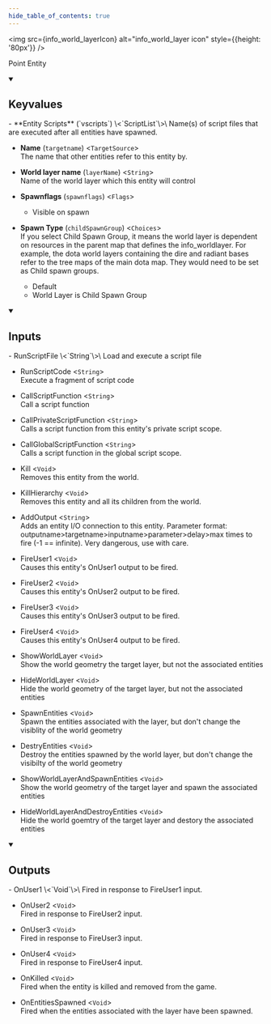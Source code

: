 ```yaml
---
hide_table_of_contents: true
---
```



<img src={info_world_layerIcon} alt="info_world_layer icon" style={{height: '80px'}} />

Point Entity



<details open>
<summary><h2>Keyvalues</h2></summary>
- **Entity Scripts** (`vscripts`) \<`ScriptList`\>\
Name(s) of script files that are executed after all entities have spawned.

- **Name** (`targetname`) \<`TargetSource`\>\
The name that other entities refer to this entity by.

- **World layer name** (`layerName`) \<`String`\>\
Name of the world layer which this entity will control

- **Spawnflags** (`spawnflags`) \<`Flags`\>
  - Visible on spawn 


- **Spawn Type** (`childSpawnGroup`) \<`Choices`\>\
If you select Child Spawn Group, it means the world layer is dependent on resources in the parent map that defines the info_worldlayer. For example, the dota world layers containing the dire and radiant bases refer to the tree maps of the main dota map. They would need to be set as Child spawn groups.
  - Default 
  - World Layer is Child Spawn Group 



 </details>
<details open>
<summary><h2>Inputs</h2></summary>
- RunScriptFile \<`String`\>\
Load and execute a script file

- RunScriptCode \<`String`\>\
Execute a fragment of script code

- CallScriptFunction \<`String`\>\
Call a script function

- CallPrivateScriptFunction \<`String`\>\
Calls a script function from this entity's private script scope.

- CallGlobalScriptFunction \<`String`\>\
Calls a script function in the global script scope.

- Kill \<`Void`\>\
Removes this entity from the world.

- KillHierarchy \<`Void`\>\
Removes this entity and all its children from the world.

- AddOutput \<`String`\>\
Adds an entity I/O connection to this entity. Parameter format: outputname&gt;targetname>inputname&gt;parameter&gt;delay&gt;max times to fire (-1 == infinite). Very dangerous, use with care.

- FireUser1 \<`Void`\>\
Causes this entity's OnUser1 output to be fired.

- FireUser2 \<`Void`\>\
Causes this entity's OnUser2 output to be fired.

- FireUser3 \<`Void`\>\
Causes this entity's OnUser3 output to be fired.

- FireUser4 \<`Void`\>\
Causes this entity's OnUser4 output to be fired.

- ShowWorldLayer \<`Void`\>\
Show the world geometry the target layer, but not the associated entities

- HideWorldLayer \<`Void`\>\
Hide the world geometry of the target layer, but not the associated entities

- SpawnEntities \<`Void`\>\
Spawn the entities associated with the layer, but don't change the visiblity of the world geometry

- DestryEntities \<`Void`\>\
Destroy the entities spawned by the world layer, but don't change the visibilty of the world geometry

- ShowWorldLayerAndSpawnEntities \<`Void`\>\
Show the world geometry of the target layer and spawn the associated entities

- HideWorldLayerAndDestroyEntities \<`Void`\>\
Hide the world goemtry of the target layer and destory the associated entities


 </details>
<details open>
<summary><h2>Outputs</h2></summary>
- OnUser1 \<`Void`\>\
Fired in response to FireUser1 input.

- OnUser2 \<`Void`\>\
Fired in response to FireUser2 input.

- OnUser3 \<`Void`\>\
Fired in response to FireUser3 input.

- OnUser4 \<`Void`\>\
Fired in response to FireUser4 input.

- OnKilled \<`Void`\>\
Fired when the entity is killed and removed from the game.

- OnEntitiesSpawned \<`Void`\>\
Fired when the entities associated with the layer have been spawned.


 </details>